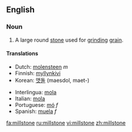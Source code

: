 ==English==
===Noun===
{{en-noun}}

# A large round [[stone]] used for [[grind]]ing [[grain]].

====Translations====
{{top}}
*Dutch: [[molensteen]] ''m''
*Finnish: [[myllynkivi]]
*Korean: [[맷돌]] (maesdol, maet-)
{{mid}}
*Interlingua: [[mola]]
*Italian: [[mola]] {{f}}
*Portuguese: [[mó]] ''f''
*Spanish: [[muela]] ''f''
{{bottom}}

[[fa:millstone]]
[[ru:millstone]]
[[vi:millstone]]
[[zh:millstone]]